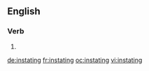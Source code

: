==English==

===Verb===
{{head|en|present participle}}

# {{present participle of|instate|lang=en|nocat=1}}

[[de:instating]]
[[fr:instating]]
[[oc:instating]]
[[vi:instating]]